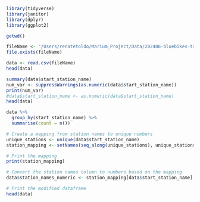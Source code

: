 ```r
library(tidyverse)
library(janitor)
library(dplyr)
library(ggplot2)

getwd()
```


```r
fileName <- "/Users/renatetoldo/Marium_Project/Data/202406-bluebikes-tripdata.csv"
file.exists(fileName)

data <- read.csv(fileName)
head(data)
```

```r
summary(data$start_station_name)
num_var <- suppressWarnings(as.numeric(data$start_station_name))
print(num_var)
#data$start_station_name <- as.numeric(data$start_station_name)
head(data)

data %>% 
  group_by(start_station_name) %>%
  summarise(count = n())
```

```r
# Create a mapping from station names to unique numbers
unique_stations <- unique(data$start_station_name)
station_mapping <- setNames(seq_along(unique_stations), unique_stations)

# Print the mapping
print(station_mapping)

# Convert the station names column to numbers based on the mapping
data$station_names_numeric <- station_mapping[data$start_station_name]

# Print the modified dataframe
head(data)
```

